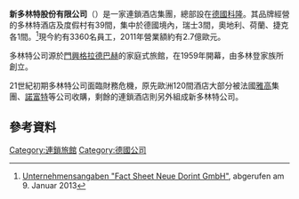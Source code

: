 {{Infobox company
|name   = 新多林特
|logo   = Logo Dorint 2010 svg.png
|type   =  
|company_slogan =
|location       = {{德國}}[[科隆|科隆]]
|foundation     =  2006(前身多林特AG成立於1959年)
|area_served    =德國、瑞士、奧地利、荷蘭、捷克
|parent = 
|industry       =  連鎖酒店
|locations      = 50 間 
|homepage       = [http://www.dorint.com/ www.dorint.com]
}}
'''新多林特股份有限公司'''（{{lang-de|Neue Dorint GmbH}}）是一家連鎖酒店集團，總部設在[[德國|德國]][[科隆|科隆]]。其品牌經營的多林特酒店及度假村有39間，集中於德國境內，瑞士3間，奧地利、荷蘭、捷克各1間。<ref>[http://www.dorint.com/de/basis-informationen-dorint-hotels Unternehmensangaben "Fact Sheet Neue Dorint GmbH"], abgerufen am 9. Januar 2013</ref>現今約有3360名員工，2011年營業額約有2.7億歐元。

多林特公司源於[[門興格拉德巴赫|門興格拉德巴赫]]的家庭式旅館，在1959年開幕，由多林登家族所創立。

21世紀初期多林特公司面臨財務危機，原先歐洲120間酒店大部分被法國[[雅高|雅高]]集團、[[諾富特|諾富特]]等公司收購，剩餘的連鎖酒店則另外組成新多林特公司。

==參考資料==
{{reflist}}

{{连锁酒店}}

[[Category:連鎖旅館|Category:連鎖旅館]]
[[Category:德國公司|Category:德國公司]]